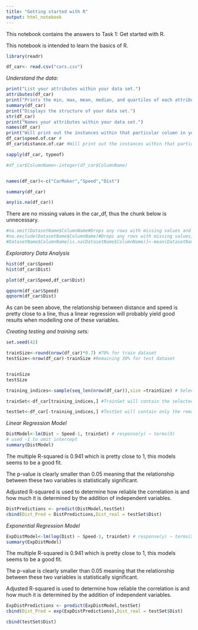 ```yaml
---
title: "Getting started with R"
output: html_notebook
---
```


This notebook contains the answers to Task 1: Get started with R.

This notebook is intended to learn the basics of R.

```r
library(readr)

```





```r
df_car<- read.csv("cars.csv")

```

*Understand the data:*

```r
print("List your attributes within your data set.")
attributes(df_car)
print("Prints the min, max, mean, median, and quartiles of each attribute.")
summary(df_car)
print("Displays the structure of your data set.")
str(df_car)
print("Names your attributes within your data set.")
names(df_car)
print("Will print out the instances within that particular column in your data set.")
df_car$speed.of.car #
df_car$distance.of.car #Will print out the instances within that particular column in your data set.
```

```r
sapply(df_car, typeof)

#df_car$ColumnName<-integer(df_car$ColumnName)



```

```r
names(df_car)<-c("CarMaker","Speed","Dist") 

```


```r
summary(df_car)

any(is.na(df_car))

```
There are no missing values in the car_df, thus the chunk below is unnecessary.

```r
#na.omit(DatasetName$ColumnName#Drops any rows with missing values and omits them forever.
#na.exclude(DatasetName$ColumnName)#Drops any rows with missing values, but keeps track of where they were.
#DatasetName$ColumnName[is.na(DatasetName$ColumnName)]<-mean(DatasetName$ColumnName,na.rm = TRUE) #Replace the missing values with the mean
```

*Exploratory Data Analysis*

```r
hist(df_car$Speed)
hist(df_car$Dist)
```



```r
plot(df_car$Speed,df_car$Dist)
```


```r
qqnorm(df_car$Speed)
qqnorm(df_car$Dist)
```

As can be seen above, the relationship between distance and speed is pretty close to a line, thus a linear regression will probably yield good results when modelling one of these variables.

*Creating testing and training sets:*



```r
set.seed(42)

trainSize<-round(nrow(df_car)*0.7) #70% for train dataset
testSize<-nrow(df_car)-trainSize #Remaining 30% for test dataset


trainSize
testSize
```
```r
training_indices<-sample(seq_len(nrow(df_car)),size =trainSize) # Select random sample of row numbers with size 'trainsize'

trainSet<-df_car[training_indices,] #TrainSet will contain the selected indices.

testSet<-df_car[-training_indices,] #TestSet will contain only the remaining rows that have not been selected.
```

*Linear Regression Model*

```r
DistModel<-lm(Dist ~ Speed-1, trainSet) # response(y) ~ terms(X)
# used -1 to omit intercept
summary(DistModel)
```
The multiple R-squared is 0.941 which is pretty close to 1, this models seems to be a good fit.

The p-value is clearly smaller than 0.05 meaning that the relationship between these two variables is statistically significant.

Adjusted R-squared is used to determine how reliable the correlation is and how much it is determined by the addition of independent variables.

```r
DistPredictions <- predict(DistModel,testSet)
cbind(Dist_Pred = DistPredictions,Dist_real = testSet$Dist)
```


*Exponential Regression Model*

```r
ExpDistModel<-lm(log(Dist) ~ Speed-1, trainSet) # response(y) ~ terms(X)
summary(ExpDistModel)
```
The multiple R-squared is 0.941 which is pretty close to 1, this models seems to be a good fit.

The p-value is clearly smaller than 0.05 meaning that the relationship between these two variables is statistically significant.

Adjusted R-squared is used to determine how reliable the correlation is and how much it is determined by the addition of independent variables.

```r
ExpDistPredictions <- predict(ExpDistModel,testSet)
cbind(Dist_Pred = exp(ExpDistPredictions),Dist_real = testSet$Dist)
```

```r
cbind(testSet$Dist)
```
